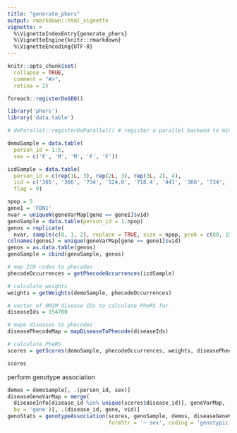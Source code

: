 ```yaml
---
title: "generate_phers"
output: rmarkdown::html_vignette
vignette: >
  %\VignetteIndexEntry{generate_phers}
  %\VignetteEngine{knitr::rmarkdown}
  %\VignetteEncoding{UTF-8}
---
```


```r
knitr::opts_chunk$set(
  collapse = TRUE,
  comment = "#>",
  retina = 2)

foreach::registerDoSEQ()
```

```r
library('phers')
library('data.table')

# doParallel::registerDoParallel() # register a parallel backend to minimize runtime
```

```r
demoSample = data.table(
  person_id = 1:5,
  sex = c('F', 'M', 'M', 'F', 'F'))

icdSample = data.table(
  person_id = c(rep(1L, 3), rep(2L, 3), rep(3L, 2), 4),
  icd = c('365', '366', '734', '524.0', '718.4', '441', '366', '734', '441'),
  flag = 9)

npop = 5
gene1 = 'FBN1'
nvar = uniqueN(geneVarMap[gene == gene1]$vid)
genoSample = data.table(person_id = 1:npop)
genos = replicate(
  nvar, sample(c(0, 1, 2), replace = TRUE, size = npop, prob = c(80, 15, 5)))
colnames(genos) = unique(geneVarMap[gene == gene1]$vid)
genos = as.data.table(genos)
genoSample = cbind(genoSample, genos)
```

```r
# map ICD codes to phecodes
phecodeOccurrences = getPhecodeOccurrences(icdSample)

# calculate weights 
weights = getWeights(demoSample, phecodeOccurrences)

# vector of OMIM disease IDs to calculate PheRS for
diseaseIds = 154700

# mape diseases to phecodes
diseasePhecodeMap = mapDiseaseToPhecode(diseaseIds)

# calculate PheRS
scores = getScores(demoSample, phecodeOccurrences, weights, diseasePhecodeMap)

scores
```

perform genotype association 
```r
demos = demoSample[, .(person_id, sex)]
diseaseGeneVarMap = merge(
  diseaseInfo[disease_id %in% unique(scores$disease_id)], geneVarMap, 
  by = 'gene')[, .(disease_id, gene, vid)]
genoStats = genotypeAssociation(scores, genoSample, demos, diseaseGeneVarMap, 
                                formStr = '~ sex', coding = 'genotypic')
```

